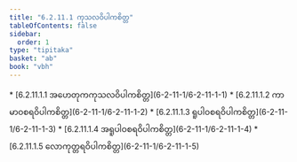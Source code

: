 ```yaml
---
title: "6.2.11.1 ကုသလဝိပါကစိတ္တ"
tableOfContents: false
sidebar:
  order: 1
type: "tipitaka"
basket: "ab"
book: "vbh"
---
```



<DynamicBreadcrumb />



<TableOfContents book="vbh" section="6.2.11.1">
* [6.2.11.1.1 အဟေတုကကုသလဝိပါကစိတ္တ](6-2-11-1/6-2-11-1-1)
* [6.2.11.1.2 ကာမာဝစရဝိပါကစိတ္တ](6-2-11-1/6-2-11-1-2)
* [6.2.11.1.3 ရူပါဝစရဝိပါကစိတ္တ](6-2-11-1/6-2-11-1-3)
* [6.2.11.1.4 အရူပါဝစရဝိပါကစိတ္တ](6-2-11-1/6-2-11-1-4)
* [6.2.11.1.5 လောကုတ္တရဝိပါကစိတ္တ](6-2-11-1/6-2-11-1-5)
</TableOfContents>
